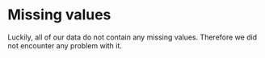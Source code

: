# Missing values

Luckily, all of our data do not contain any missing values. Therefore we did not encounter any problem with it.